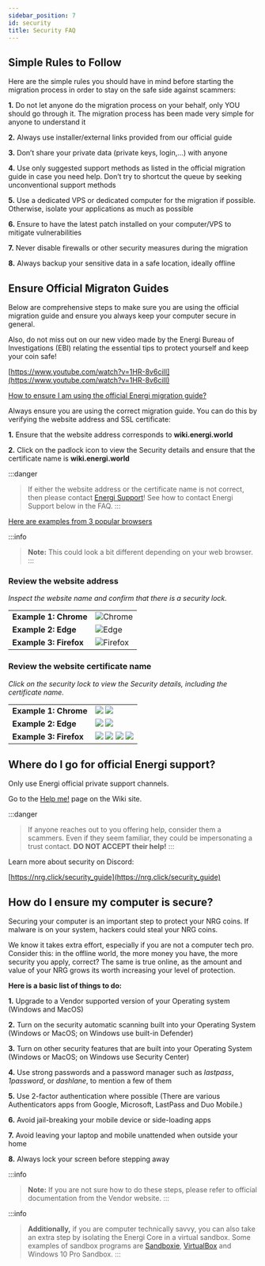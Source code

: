```yaml
---
sidebar_position: 7
id: security
title: Security FAQ
---
```


## Simple Rules to Follow

Here are the simple rules you should have in mind before starting the migration process in order to stay on the safe side against scammers:

**1.** Do not let anyone do the migration process on your behalf, only YOU should go through it. The migration process has been made very simple for anyone to understand it

**2.** Always use installer/external links provided from our official guide

**3.** Don’t share your private data (private keys, login,...) with anyone

**4.** Use only suggested support methods as listed in the official migration guide in case you need help. Don’t try to shortcut the queue by seeking unconventional support methods

**5.** Use a dedicated VPS or dedicated computer for the migration if possible. Otherwise, isolate your applications as much as possible

**6.** Ensure to have the latest patch installed on your computer/VPS to mitigate vulnerabilities

**7.** Never disable firewalls or other security measures during the migration

**8.** Always backup your sensitive data in a safe location, ideally offline

## Ensure Official Migraton Guides

Below are comprehensive steps to make sure you are using the official migration guide and ensure you always keep your computer secure in general.

Also, do not miss out on our new video made by the Energi Bureau of Investigations (EBI) relating the essential tips to protect yourself and keep your coin safe!

[https://www.youtube.com/watch?v=1HR-8v6ciII](https://www.youtube.com/watch?v=1HR-8v6ciII)

<u>How to ensure I am using the official Energi migration guide?</u>


Always ensure you are using the correct migration guide. You can do this by verifying the website address and SSL certificate:

**1.** Ensure that the website address corresponds to **wiki.energi.world**

**2.** Click on the padlock icon to view the Security details and ensure that the certificate name is **wiki.energi.world**

:::danger
> If either the website address or the certificate name is not correct, then please contact [Energi Support](mailto:support@energi.team?subject=[Wiki]%20Energi%20Seurity%20Support)! See how to contact Energi Support below in the FAQ.
:::

<u>Here are examples from 3 popular browsers</u>

:::info
> **Note:** This could look a bit different depending on your web browser.
:::

### Review the website address

*Inspect the website name and confirm that there is a security lock.*

|                        |                                                               |
| :--------------------- | :------------------------------------------------------------ |
| **Example 1: Chrome**  | ![Chrome](../assets/images/faq/security_website_chrome.png)   |
| **Example 2: Edge**    | ![Edge](../assets/images/faq/security_website_edge.png)       |
| **Example 3: Firefox** | ![Firefox](../assets/images/faq/security_website_firefox.png) |

### Review the website certificate name

*Click on the security lock to view the Security details, including the certificate name.*

|                        |                                                     |
| ---------------------- | --------------------------------------------------- |
| **Example 1: Chrome**  | ![](../assets/images/faq/security_ssl_chrome1.png) ![](../assets/images/faq/security_ssl_chrome2.png)  |
| **Example 2: Edge**    | ![](../assets/images/faq/security_ssl_edge1.png) ![](../assets/images/faq/security_ssl_edge2.png)    |
| **Example 3: Firefox** | ![](../assets/images/faq/security_ssl_firefox1.png) ![](../assets/images/faq/security_ssl_firefox2.png) ![](../assets/images/faq/security_ssl_firefox3.png) ![](../assets/images/faq/security_ssl_firefox4.png) |

## Where do I go for official Energi support?

Only use Energi official private support channels.

Go to the [Help me!](https://docs.energi.software/en/support/help-me) page on the Wiki site.

:::danger
> If anyone reaches out to you offering help, consider them a scammers. Even if they seem familiar, they could be impersonating a trust contact. **DO NOT ACCEPT their help!**
:::

Learn more about security on Discord:

[https://nrg.click/security_guide](https://nrg.click/security_guide)

## How do I ensure my computer is secure?

Securing your computer is an important step to protect your NRG coins. If malware is on your system, hackers could steal your NRG coins.

We know it takes extra effort, especially if you are not a computer tech pro. Consider this: in the offline world, the more money you have, the more security you apply, correct? The same is true online, as the amount and value of your NRG grows its worth increasing your level of protection.

**Here is a basic list of things to do:**

**1.** Upgrade to a Vendor supported version of your Operating system (Windows and MacOS)

**2.** Turn on the security automatic scanning built into your Operating System (Windows or MacOS; on Windows use built-in Defender)

**3.** Turn on other security features that are built into your Operating System (Windows or MacOS; on Windows use Security Center)

**4.** Use strong passwords and a password manager such as *lastpass*, *1password*, or *dashlane*, to mention a few of them

**5.** Use 2-factor authentication where possible (There are various Authenticators apps from Google, Microsoft, LastPass and Duo Mobile.)

**6.** Avoid jail-breaking your mobile device or side-loading apps

**7.** Avoid leaving your laptop and mobile unattended when outside your home

**8.** Always lock your screen before stepping away

:::info
> **Note:** If you are not sure how to do these steps, please refer to official documentation from the Vendor website.
:::

:::info
> **Additionally,** if you are computer technically savvy, you can also take an extra step by isolating the Energi Core in a virtual sandbox. Some examples of sandbox programs are [Sandboxie](https://www.sandboxie.com/), [VirtualBox](https://www.virtualbox.org/) and Windows 10 Pro Sandbox.
:::
